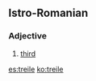 ==Istro-Romanian==

===Adjective===
{{head|ruo|adjective|g=m|feminine|treia}}

# {{context|ordinal|lang=ruo}} [[third]]

[[es:treile]]
[[ko:treile]]